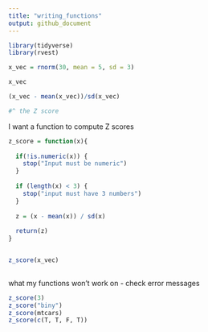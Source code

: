 ```yaml
---
title: "writing_functions"
output: github_document
---
```



```r
library(tidyverse) 
library(rvest)
```


```r
x_vec = rnorm(30, mean = 5, sd = 3)

x_vec

(x_vec - mean(x_vec))/sd(x_vec)

#^ the Z score
```

I want a function to compute Z scores 



```r
z_score = function(x){
  
  if(!is.numeric(x)) {
    stop("Input must be numeric")
  }
  
  if (length(x) < 3) {
    stop("input must have 3 numbers")
  }
  
  z = (x - mean(x)) / sd(x)
  
  return(z)
}


z_score(x_vec)
 
```


what my functions won't work on - check error messages
```r
z_score(3)
z_score("biny")
z_score(mtcars)
z_score(c(T, T, F, T))
```

 
 

